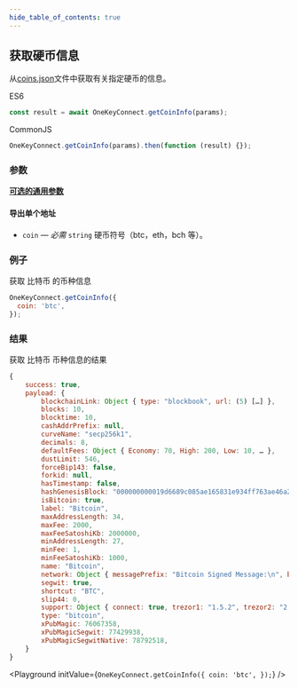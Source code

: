 ```yaml
---
hide_table_of_contents: true
---
```



## 获取硬币信息

从[coins.json](https://github.com/OneKeyHQ/connect/blob/onekey/src/data/coins.json)文件中获取有关指定硬币的信息。

ES6

```javascript
const result = await OneKeyConnect.getCoinInfo(params);
```

CommonJS

```javascript
OneKeyConnect.getCoinInfo(params).then(function (result) {});
```

### 参数

[****可选的通用参数****](./commonParams)

#### 导出单个地址

* `coin` — *必需* `string` 硬币符号（btc，eth，bch 等）。

### 例子

获取 比特币 的币种信息

```javascript
OneKeyConnect.getCoinInfo({
  coin: 'btc',
});
```

### 结果

获取 比特币 币种信息的结果

```javascript
{
    success: true,
    payload: {
        blockchainLink: Object { type: "blockbook", url: (5) […] },
        blocks: 10,
        blocktime: 10,
        cashAddrPrefix: null,
        curveName: "secp256k1",
        decimals: 8,
        defaultFees: Object { Economy: 70, High: 200, Low: 10, … },
        dustLimit: 546,
        forceBip143: false,
        forkid: null,
        hasTimestamp: false,
        hashGenesisBlock: "000000000019d6689c085ae165831e934ff763ae46a2a6c172b3f1b60a8ce26f",
        isBitcoin: true,
        label: "Bitcoin",
        maxAddressLength: 34,
        maxFee: 2000,
        maxFeeSatoshiKb: 2000000,
        minAddressLength: 27,
        minFee: 1,
        minFeeSatoshiKb: 1000,
        name: "Bitcoin",
        network: Object { messagePrefix: "Bitcoin Signed Message:\n", bech32: "bc", pubKeyHash: 0, … },
        segwit: true,
        shortcut: "BTC",
        slip44: 0,
        support: Object { connect: true, trezor1: "1.5.2", trezor2: "2.0.5", … },
        type: "bitcoin",
        xPubMagic: 76067358,
        xPubMagicSegwit: 77429938,
        xPubMagicSegwitNative: 78792518,
    }
}
```

<Playground
  initValue={`OneKeyConnect.getCoinInfo({
    coin: 'btc',
});`}
/>
